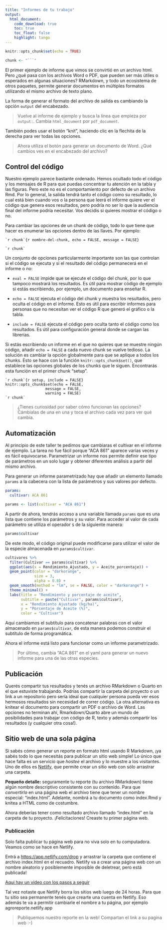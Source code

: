 ```yaml
---
title: "Informes de tu trabajo"
output: 
  html_document:
    code_download: true
    toc: true
    toc_float: false
    highlight: tango
---
```


```r
knitr::opts_chunk$set(echo = TRUE)

chunk <- "```"
```


El primer ejemplo de informe que vimos se convirtió en un archivo html. Pero ¿qué pasa con los archivos Word o PDF, que pueden ser más útiles o esperados en algunas situaciones? RMarkdown, y todo un ecosistema de otros paquetes, permite generar documentos en múltiples formatos utilizando el mismo archivo de texto plano.

La forma de generar el formato del archivo de salida es cambiando la opción `output` del encabezado.

> Vuelve al informe de ejemplo y busca la línea que empieza por `output:`. Cambia `html_document` por `pdf_document`.

También podes usar el botón "knit", haciendo clic en la flechita de la derecha para ver todas las opciones. 

> Ahora utiliza el botón para generar un documento de Word. ¿Qué cambios ves en el encabezado del archivo?

## Control del código

Nuestro ejemplo parece bastante ordenado. Hemos ocultado todo el código y los mensajes de R para que puedas concentrar tu atención en la tabla y las figuras. Pero este no es el comportamiento por defecto de un archivo Rmd. Por lo general, la salida tendrá tanto el código como su resultado, lo cual está bien cuando vos o la persona que leerá el informe quiere ver el código que genera esos resultados, pero podría no ser lo que la audiencia final del informe podría necesitar. Vos decidis si quieres mostrar el código o no. 

Para cambiar las opciones de un chunk de código, todo lo que tiene que hacer es enumerar las opciones dentro de las llaves. Por ejemplo:

    `r chunk`{r nombre-del-chunk, echo = FALSE, message = FALSE}
    
    `r chunk`

Un conjunto de opciones particularmente importante son las que controlan si el código se ejecuta y si el resultado del código permanecerá en el informe o no:

* `eval = FALSE` impide que se ejecute el código del chunk, por lo que tampoco mostrará los resultados. Es útil para mostrar código de ejemplo si estás escribiendo, por ejemplo, un documento para enseñar R.

* `echo = FALSE` ejecuta el código del chunk y muestra los resultados, pero oculta el código en el informe. Esto es útil para escribir informes para personas que no necesitan ver el código R que generó el gráfico o la tabla.

* `include = FALSE` ejecuta el código pero oculta tanto el código como los resultados. Es útil para configuración general donde se cargan las librerías.

Si estás escribiendo un informe en el que no quieres que se muestre ningún código, añadir `echo = FALSE` a cada nuevo chunk se vuelve tedioso. La solución es cambiar la opción globalmente para que se aplique a todos los chunks. Esto se hace con la función `knitr::opts_chunk$set()`, que establece las opciones globales de los chunks que le siguen. Encontrarás esta función en el primer chunk "setup".

    `r chunk`{r setup, include = FALSE}
    knitr::opts_chunk$set(echo = FALSE, 
                      message = FALSE,
                      warning = FALSE)
    `r chunk`
    
> ¿Tienes curiosidad por saber cómo funcionan las opciones? Cámbialas de una en una y toca el archivo cada vez para ver qué cambia.


## Automatización

Al principio de este taller te pedimos que cambiaras el cultivar en el informe de ejemplo. La tarea no fue fácil porque "ACA 861" aparece varias veces y es fácil equivocarse. Parametrizar un informe nos permite definir ese tipo de parámetros en un solo lugar y obtener diferentes análisis a partir del mismo archivo. 

Para generar un informe parametrizado hay que añadir un elemento llamado `params` a la cabecera con la lista de parámetros y sus valores por defecto.

```yaml
params:
  cultivar: ACA 861
```

```r
params <- list(cultivar = "ACA 861")
```

A partir de ahora, tendrás acceso a una variable llamada `params` que es una lista que contiene los parámetros y su valor. Para acceder al valor de cada parámetro se utiliza el operador `$` de la siguiente manera:

```r
params$cultivar
```

De este modo, el código original puede modificarse para utilizar el valor de la especie almacenada en `params$cultivar`.

```r
cultivares %>% 
  filter(Cultivar == params$cultivar) %>% 
  ggplot(aes(x = Rendimiento_Ajustado, y = Aceite_porcentaje)) +
  geom_point(color = "darkorange",
             size = 3,
             alpha = 0.8) +
  geom_smooth(method = "lm", se = FALSE, color = "darkorange") +
  theme_minimal() +
  labs(title = "Rendimiento y porcentaje de aceite",
       subtitle = paste("Cultivar", params$cultivar),
       x = "Rendimiento Ajustado (kg/ha)",
       y = "Porcentaje de Aceite (%)",
       color = "Cultivar") 
```

Aquí cambiamos el subtítulo para concatenar palabras con el valor almacenado en `params$cultivar`, de esta manera podemos construir el subtítulo de forma programática.

Ahora el informe está listo para funcionar como un informe parametrizado.

> Por último, cambia "ACA 861" en el yaml para generar un nuevo informe para una de las otras especies. 

## Publicación

Querés compartir tus resultados y tenés un archivo RMarkdown o Quarto en el que estuviste trabajando. Podrías compartir la carpeta del proyecto o un link a un repositorio pero sería ideal que cualquier persona pueda ver esos hermosos resultados sin necesidad de correr código. La otra alternativa es knitear el documento para compartir un PDF o archivo de Word. Las opciones no terminan ahí, Rmarkdown/Quarto abre un mundo de posibilidades para trabajar con código de R, texto y además compartir los resultados (y cualquier otra cosa!).

## Sitio web de una sola página

Si sabés cómo generar un reporte en formato html usando R Markdown, ¡ya sabés todo lo que necesitás para publicar un sitio web simple! Lo único que hace falta es un servicio que *hostee* el archivo y lo muestre a los visitantes. Uno de ellos es [Netlify](https://www.netlify.com/), que permite crear un sitio web con sólo arrastrar una carpeta.

**Pequeño detalle:** seguramente tu reporte (tu archivo RMarkdown) tiene algún nombre descriptivo consistente con su contenido. Para que *convertirlo* en una página web el archivo tiene que tener un nombre especial: "index.html". Adelante, nombrá a tu documento como index.Rmd y knitea a HTML como de costumbre.

Ahora deberías tener como resultado archivo llamado "index.html" en la carpeta de tu proyecto. ¡Felicitaciones! Creaste tu primer página web.

### Publicación

Solo falta publicar tu página web para no viva solo en tu computadora. Veamos como se hace en Netlify.

Entrá a <https://app.netlify.com/drop> y arrastrar la carpeta que contiene el archivo index.html en el recuadro. Netlify va a crear una página web con un nombre aleatorio y posiblemente imposible de deletrear, pero está publicada!

[Aqui hay un video con los pasos a seguir](https://www.youtube.com/watch?v=hZ8TpfcL1l8)

Tal vez notaste que Netlify borra los sitios web luego de 24 horas. Para que tu sitio sea permanente tenés que crearte una cuenta en Netlify. Eso además te va a permitir cambiarle el nombre a tu página, por ejemplo agroreporte.netlify.app

> Publiquemos nuestro reporte en la web!  Compartan el link a su pagina web :-)
